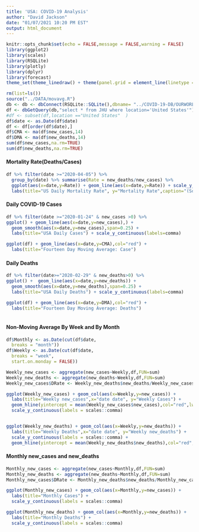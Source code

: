 ```yaml
---
title: 'USA: COVID-19 Analysis'
author: "David Jackson"
date: "01/07/2021 10:20 PM EST"
output: html_document
---
```


```r
knitr::opts_chunk$set(echo = FALSE,message = FALSE,warning = FALSE)
library(ggplot2)
library(scales)
library(RSQLite)
library(plotly)
library(dplyr)
library(forecast)
theme_set(theme_linedraw() + theme(panel.grid = element_line(linetype = 'dashed')))

```
```r
rm(list=ls())
source("../DATA/movavg.R")
db <- db <- dbConnect(RSQLite::SQLite(),dbname= "../COVID-19-DB/OURWORLD.sqlite3")
df <- dbGetQuery(db,"select * from JHU where location='United States'")
#df <- subset(df,location =="United States"  )
df$date <- as.Date(df$date)
df <- df[order(df$date),]
df$CMA <- ma(df$new_cases,14)
df$DMA <- ma(df$new_deaths,14)
sum(df$new_cases,na.rm=TRUE)
sum(df$new_deaths,na.rm=TRUE)
```

#### Mortality Rate(Deaths/Cases)

```r
df %>% filter(date >="2020-04-05") %>%
  group_by(date) %>% summarise(Rate = new_deaths/new_cases) %>%
  ggplot(aes(x=date,y=Rate)) + geom_line(aes(x=date,y=Rate)) + scale_y_continuous(labels = percent) + geom_smooth(method="loess",span=0.25)
  labs(title="US Daily Mortality Rate", y="Mortality Rate",caption="(Source: John Hopkins/Our World In Data)") 
```


#### Daily COVID-19 Cases

```r
df %>% filter(date >="2020-01-24" & new_cases >0) %>%
ggplot() + geom_line(aes(x=date,y=new_cases),) +
  geom_smooth(aes(x=date,y=new_cases),span=0.25) +
  labs(title="USA Daily Cases") + scale_y_continuous(labels=comma)

ggplot(df) + geom_line(aes(x=date,y=CMA),col="red") + 
  labs(title="Fourteen Day Moving Average: Case")

```

#### Daily Deaths

```r
df %>% filter(date>="2020-02-29" & new_deaths>0) %>%
ggplot() +  geom_line(aes(x=date,y=new_deaths)) +
  geom_smooth(aes(x=date,y=new_deaths),span=0.25) +
  labs(title="USA Daily Deaths") + scale_y_continuous(labels=comma)

ggplot(df) + geom_line(aes(x=date,y=DMA),col="red") + 
  labs(title="Fourteen Day Moving Average: Deaths")
  
```

#### Non-Moving Average By Week and By Month

```r
df$Monthly <- as.Date(cut(df$date,
  breaks = "month"))
df$Weekly <- as.Date(cut(df$date,
  breaks = "week",
  start.on.monday = FALSE))

```
```r
Weekly_new_cases <- aggregate(new_cases~Weekly,df,FUN=sum)
Weekly_new_deaths <- aggregate(new_deaths~Weekly,df,FUN=sum)
Weekly_new_cases$DRate <- Weekly_new_deaths$new_deaths/Weekly_new_cases$new_cases

```
```r
ggplot(Weekly_new_cases) + geom_col(aes(x=Weekly,y=new_cases)) + 
  labs(title="Weekly new_cases",x="date date", y="Weekly Cases") +
  geom_hline(yintercept = mean(Weekly_new_cases$new_cases),col="red",lwd=1.5) +
  scale_y_continuous(labels = scales::comma) 


ggplot(Weekly_new_deaths) + geom_col(aes(x=Weekly,y=new_deaths)) + 
  labs(title="Weekly Deaths",x="date date", y="Weekly new_deaths") +
  scale_y_continuous(labels = scales::comma) +
  geom_hline(yintercept = mean(Weekly_new_deaths$new_deaths),col="red",lwd=1.5)
``` 

#### Monthly new_cases and new_deaths

```r

Monthly_new_cases <- aggregate(new_cases~Monthly,df,FUN=sum)
Monthly_new_deaths <- aggregate(new_deaths~Monthly,df,FUN=sum)
Monthly_new_cases$DRate <- Monthly_new_deaths$new_deaths/Monthly_new_cases$new_cases

```
```r
ggplot(Monthly_new_cases) + geom_col(aes(x=Monthly,y=new_cases)) +
  labs(title="Monthly Cases") +
  scale_y_continuous(labels = scales::comma)

ggplot(Monthly_new_deaths) + geom_col(aes(x=Monthly,y=new_deaths)) +
  labs(title="Monthly Deaths") +
  scale_y_continuous(labels = scales::comma)
```

